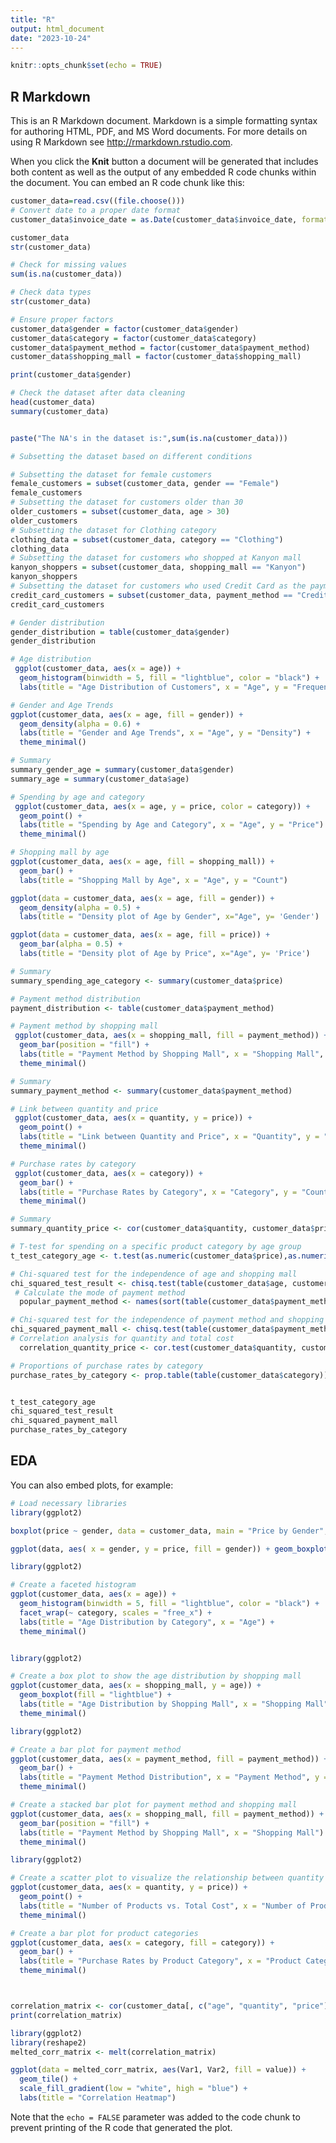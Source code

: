 ```yaml
---
title: "R"
output: html_document
date: "2023-10-24"
---
```


```r
knitr::opts_chunk$set(echo = TRUE)
```

## R Markdown

This is an R Markdown document. Markdown is a simple formatting syntax for authoring HTML, PDF, and MS Word documents. For more details on using R Markdown see <http://rmarkdown.rstudio.com>.

When you click the **Knit** button a document will be generated that includes both content as well as the output of any embedded R code chunks within the document. You can embed an R code chunk like this:

```r
customer_data=read.csv((file.choose()))
# Convert date to a proper date format
customer_data$invoice_date = as.Date(customer_data$invoice_date, format = "%d/%m/%Y")
```

```r
customer_data
str(customer_data)
```

```r
# Check for missing values
sum(is.na(customer_data))
```

```r
# Check data types
str(customer_data)
```
```r
# Ensure proper factors
customer_data$gender = factor(customer_data$gender)
customer_data$category = factor(customer_data$category)
customer_data$payment_method = factor(customer_data$payment_method)
customer_data$shopping_mall = factor(customer_data$shopping_mall)

print(customer_data$gender)
```
```r
# Check the dataset after data cleaning
head(customer_data)
summary(customer_data)


paste("The NA's in the dataset is:",sum(is.na(customer_data)))
```

```r
# Subsetting the dataset based on different conditions

# Subsetting the dataset for female customers
female_customers = subset(customer_data, gender == "Female")
female_customers
# Subsetting the dataset for customers older than 30
older_customers = subset(customer_data, age > 30)
older_customers
# Subsetting the dataset for Clothing category
clothing_data = subset(customer_data, category == "Clothing")
clothing_data
# Subsetting the dataset for customers who shopped at Kanyon mall
kanyon_shoppers = subset(customer_data, shopping_mall == "Kanyon")
kanyon_shoppers
# Subsetting the dataset for customers who used Credit Card as the payment method
credit_card_customers = subset(customer_data, payment_method == "Credit Card")
credit_card_customers

# Gender distribution
gender_distribution = table(customer_data$gender)
gender_distribution
```

```r
# Age distribution
 ggplot(customer_data, aes(x = age)) +
  geom_histogram(binwidth = 5, fill = "lightblue", color = "black") +
  labs(title = "Age Distribution of Customers", x = "Age", y = "Frequency")
```
```r

# Gender and Age Trends
ggplot(customer_data, aes(x = age, fill = gender)) +
  geom_density(alpha = 0.6) +
  labs(title = "Gender and Age Trends", x = "Age", y = "Density") +
  theme_minimal()
```

```r
# Summary
summary_gender_age = summary(customer_data$gender)
summary_age = summary(customer_data$age)

```

```r
# Spending by age and category
 ggplot(customer_data, aes(x = age, y = price, color = category)) +
  geom_point() +
  labs(title = "Spending by Age and Category", x = "Age", y = "Price") +
  theme_minimal()
```

```r
# Shopping mall by age
ggplot(customer_data, aes(x = age, fill = shopping_mall)) +
  geom_bar() +
  labs(title = "Shopping Mall by Age", x = "Age", y = "Count")
```
```r
ggplot(data = customer_data, aes(x = age, fill = gender)) +
  geom_density(alpha = 0.5) +
  labs(title = "Density plot of Age by Gender", x="Age", y= 'Gender')
```

```r
ggplot(data = customer_data, aes(x = age, fill = price)) +
  geom_bar(alpha = 0.5) +
  labs(title = "Density plot of Age by Price", x="Age", y= 'Price')
```


```r
# Summary
summary_spending_age_category <- summary(customer_data$price)
```

```r

# Payment method distribution
payment_distribution <- table(customer_data$payment_method)

# Payment method by shopping mall
 ggplot(customer_data, aes(x = shopping_mall, fill = payment_method)) +
  geom_bar(position = "fill") +
  labs(title = "Payment Method by Shopping Mall", x = "Shopping Mall", y = "Proportion") +
  theme_minimal()

# Summary
summary_payment_method <- summary(customer_data$payment_method)
```

```r

# Link between quantity and price
 ggplot(customer_data, aes(x = quantity, y = price)) +
  geom_point() +
  labs(title = "Link between Quantity and Price", x = "Quantity", y = "Price") +
  theme_minimal()

# Purchase rates by category
 ggplot(customer_data, aes(x = category)) +
  geom_bar() +
  labs(title = "Purchase Rates by Category", x = "Category", y = "Count") +
  theme_minimal()

# Summary
summary_quantity_price <- cor(customer_data$quantity, customer_data$price)
```

```r
# T-test for spending on a specific product category by age group
t_test_category_age <- t.test(as.numeric(customer_data$price),as.numeric(customer_data$category))

# Chi-squared test for the independence of age and shopping mall
chi_squared_test_result <- chisq.test(table(customer_data$age, customer_data$shopping_mall))
 # Calculate the mode of payment method
  popular_payment_method <- names(sort(table(customer_data$payment_method), decreasing = TRUE)[1])

# Chi-squared test for the independence of payment method and shopping mall
chi_squared_payment_mall <- chisq.test(table(customer_data$payment_method, customer_data$shopping_mall))
# Correlation analysis for quantity and total cost
  correlation_quantity_price <- cor.test(customer_data$quantity, customer_data$price)

# Proportions of purchase rates by category
purchase_rates_by_category <- prop.table(table(customer_data$category))


t_test_category_age
chi_squared_test_result
chi_squared_payment_mall
purchase_rates_by_category
```

## EDA

You can also embed plots, for example:

```r
# Load necessary libraries
library(ggplot2)

boxplot(price ~ gender, data = customer_data, main = "Price by Gender", xlab = "Gender", ylab = "Price")

ggplot(data, aes( x = gender, y = price, fill = gender)) + geom_boxplot()+ ggtitle("                            Price Spent by Gender") 

```

```r
library(ggplot2)

# Create a faceted histogram
ggplot(customer_data, aes(x = age)) +
  geom_histogram(binwidth = 5, fill = "lightblue", color = "black") +
  facet_wrap(~ category, scales = "free_x") +
  labs(title = "Age Distribution by Category", x = "Age") +
  theme_minimal()



```
```r
library(ggplot2)

# Create a box plot to show the age distribution by shopping mall
ggplot(customer_data, aes(x = shopping_mall, y = age)) +
  geom_boxplot(fill = "lightblue") +
  labs(title = "Age Distribution by Shopping Mall", x = "Shopping Mall", y = "Age") +
  theme_minimal()


```

```r
library(ggplot2)

# Create a bar plot for payment method
ggplot(customer_data, aes(x = payment_method, fill = payment_method)) +
  geom_bar() +
  labs(title = "Payment Method Distribution", x = "Payment Method", y = "Count") +
  theme_minimal()


```

```r
# Create a stacked bar plot for payment method and shopping mall
ggplot(customer_data, aes(x = shopping_mall, fill = payment_method)) +
  geom_bar(position = "fill") +
  labs(title = "Payment Method by Shopping Mall", x = "Shopping Mall") +
  theme_minimal()


```

```r
library(ggplot2)

# Create a scatter plot to visualize the relationship between quantity and price
ggplot(customer_data, aes(x = quantity, y = price)) +
  geom_point() +
  labs(title = "Number of Products vs. Total Cost", x = "Number of Products", y = "Total Cost") +
  theme_minimal()


```


```r
# Create a bar plot for product categories
ggplot(customer_data, aes(x = category, fill = category)) +
  geom_bar() +
  labs(title = "Purchase Rates by Product Category", x = "Product Category", y = "Count") +
  theme_minimal()


```


```r


```


```r


```



```r
correlation_matrix <- cor(customer_data[, c("age", "quantity", "price")])
print(correlation_matrix)

library(ggplot2)
library(reshape2)
melted_corr_matrix <- melt(correlation_matrix)

ggplot(data = melted_corr_matrix, aes(Var1, Var2, fill = value)) +
  geom_tile() +
  scale_fill_gradient(low = "white", high = "blue") +
  labs(title = "Correlation Heatmap")

```
Note that the `echo = FALSE` parameter was added to the code chunk to prevent printing of the R code that generated the plot.
